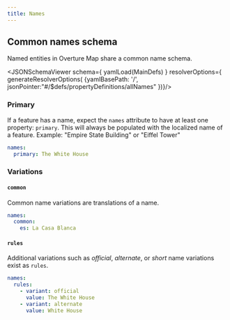 ```yaml
---
title: Names
---
```



## Common names schema

Named entities in Overture Map share a common name schema.

<JSONSchemaViewer
  schema={ yamlLoad(MainDefs) }
  resolverOptions={ generateResolverOptions( {yamlBasePath: '/', jsonPointer:"#/$defs/propertyDefinitions/allNames" })}/>

### Primary

If a feature has a name, expect the `names` attribute to have at least one property: `primary`. This will always be populated with the localized name of a feature. Example: "Empire State Building" or "Eiffel Tower"

```yaml
names:
  primary: The White House
```

### Variations

#### `common`
Common name variations are translations of a name.

```yaml
names:
  common:
    es: La Casa Blanca
```

#### `rules`
Additional variations such as _official_, _alternate_, or _short_ name variations exist as `rules`.

```yaml
names:
  rules:
    - variant: official
      value: The White House
    - variant: alternate
      value: White House
```

<!-- ## Official Names Schema -->

<!-- <JSONSchemaViewer schema={ yamlLoad(MainDefs) } resolverOptions={ generateResolverOptions({remote: true, yamlBasePath: '/defs.yaml', jsonPointer: '#/$defs/propertyDefinitions/names'})}/> -->
